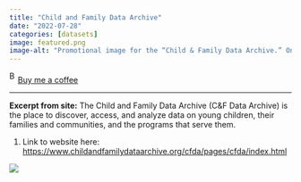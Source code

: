 ```yaml
---
title: "Child and Family Data Archive"
date: "2022-07-28"
categories: [datasets]
image: featured.png
image-alt: "Promotional image for the “Child & Family Data Archive.” On the left, hexagon icons depict data and family-related graphics, followed by the title “Child & Family Data Archive” in bold blue text. Beneath it, the tagline reads: “An easy one-stop solution for researchers, educators, and policymakers to find and use the data they need.” On the right, a cartoon character with short blue hair and a denim jacket gestures toward a yellow background with a stylized line graph on a presentation board."
---
```


<link href="https://fonts.googleapis.com/css?family=Cookie" rel="stylesheet"><a class="bmc-button" target="_blank" href="https://www.buymeacoffee.com/JoscelinRocha">![Buy me a coffee](https://cdn.buymeacoffee.com/buttons/bmc-new-btn-logo.svg){alt="Buy me a coffee" width="15" height="21"}Buy me a coffee</a>

------------------------------------------------------------------------

**Excerpt from site:** The Child and Family Data Archive (C&F Data Archive) is the place to discover, access, and analyze data on young children, their families and communities, and the programs that serve them.

1.  Link to website here: <https://www.childandfamilydataarchive.org/cfda/pages/cfda/index.html>

![](featured.png){fig-alt="Promotional image for the “Child & Family Data Archive.” On the left, hexagon icons depict data and family-related graphics, followed by the title “Child & Family Data Archive” in bold blue text. Beneath it, the tagline reads: “An easy one-stop solution for researchers, educators, and policymakers to find and use the data they need.” On the right, a cartoon character with short blue hair and a denim jacket gestures toward a yellow background with a stylized line graph on a presentation board."}
